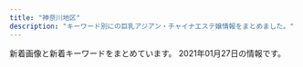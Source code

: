 ```yaml
---
title: "神奈川地区"
description: "キーワード別にの巨乳アジアン・チャイナエステ嬢情報をまとめました。"
---
```


新着画像と新着キーワードをまとめています。
2021年01月27日の情報です。

<DmmAffiliateIns />
<KeywordTable
  shops={
    [
    {
        "url": "http://ikoi.esjp.xyz/",
        "img_links": [
            "http://ikoi.esjp.xyz/girl/5.jpg",
            "http://ikoi.esjp.xyz/img/room/photo06.jpg",
            "http://ikoi.esjp.xyz/img/room/photo02.jpg",
            "http://ikoi.esjp.xyz/girl/3.jpg",
            "http://ikoi.esjp.xyz/i/img/photo04.jpg",
            "http://ikoi.esjp.xyz/i/img/photo01.jpg",
            "http://ikoi.esjp.xyz/img/059.png",
            "http://ikoi.esjp.xyz/girl/4.jpg",
            "http://ikoi.esjp.xyz/img/room/photo04.jpg",
            "http://ikoi.esjp.xyz/i/img/photo02.jpg",
            "http://ikoi.esjp.xyz/i/img/photo03.jpg",
            "http://ikoi.esjp.xyz/img/rec_top.png",
            "http://ikoi.esjp.xyz/girl/6.jpg",
            "http://ikoi.esjp.xyz/img/pro_girl_line.jpg",
            "http://ikoi.esjp.xyz/img/lr_01.jpg",
            "http://ikoi.esjp.xyz/img/qr.jpg",
            "http://ikoi.esjp.xyz/img/room/photo03.jpg",
            "http://ikoi.esjp.xyz/img/sub_staff.jpg",
            "http://ikoi.esjp.xyz/i/img/photo06.jpg",
            "http://ikoi.esjp.xyz/img/capinfo.jpg",
            "http://ikoi.esjp.xyz/girl/1.jpg",
            "http://ikoi.esjp.xyz/img/room/photo01.jpg",
            "http://ikoi.esjp.xyz/img/room/photo05.jpg",
            "http://ikoi.esjp.xyz/img/top_pickback.png",
            "http://ikoi.esjp.xyz/girl/2.jpg",
            "http://ikoi.esjp.xyz/img/lr_02.jpg",
            "http://ikoi.esjp.xyz/i/img/photo05.jpg"
        ],
        "keywords": {},
        "name": "\u61a9",
        "station": "\u8ffd\u6d5c\u99c5"
    },
    {
        "url": "http://hoguraku.info/",
        "img_links": [
            "http://hoguraku.info/_src/22266398/img20180513214352559347.png",
            "http://hoguraku.info/_src/22266485/navi_01.png",
            "http://hoguraku.info/_src/22294031/wechatimg175.jpg",
            "http://hoguraku.info/_src/22294025/1_20180513213551260.jpg",
            "http://hoguraku.info/_src/22266524/wechatimg96_20191205204603604.jpg",
            "http://hoguraku.info/_src/22266486/navi2_01.png",
            "http://hoguraku.info/_src/42747719/img20200505151535254743.png",
            "http://hoguraku.info/staff-4.jpg",
            "http://hoguraku.info/staff-1.jpg",
            "http://hoguraku.info/_src/22266492/navi2_04.png",
            "http://hoguraku.info/staff-3.jpg",
            "http://hoguraku.info/_src/22266400/wechatimg94_20191205204136458.jpg",
            "http://hoguraku.info/_src/22294026/wechatimg239.jpg",
            "http://hoguraku.info/_src/22294027/wechatimg239.jpg",
            "http://hoguraku.info/_src/22266491/navi_04.png",
            "http://hoguraku.info/_src/22293820/wechatimg744.jpg",
            "http://hoguraku.info/_src/22266496/navi2_06.png",
            "http://hoguraku.info/_src/22293601/newspinkup.png",
            "http://hoguraku.info/_src/22294030/wechatimg175.jpg",
            "http://hoguraku.info/_src/22293865/sign.png",
            "http://hoguraku.info/_src/37673393/wechatimg98.jpg",
            "http://hoguraku.info/_src/22293781/sign.png",
            "http://hoguraku.info/_src/22296695/pup.png",
            "http://hoguraku.info/_src/22266495/navi_06.png",
            "http://hoguraku.info/_src/22266493/navi_05.png",
            "http://hoguraku.info/_src/22266494/navi2_05.png",
            "http://hoguraku.info/_src/22266487/navi_02.png",
            "http://hoguraku.info/_src/22294029/3_20180513213551306.jpg",
            "http://hoguraku.info/_src/22296697/pup.png",
            "http://hoguraku.info/_src/22266490/navi2_03.png",
            "http://hoguraku.info/_src/22293610/pup.png",
            "http://hoguraku.info/_src/22294024/1_20180513213551260.jpg",
            "http://hoguraku.info/_src/22294409/img20180513220122069421.png",
            "http://hoguraku.info/_src/22266489/navi_03.png",
            "http://hoguraku.info/_src/22266488/navi2_02.png",
            "http://hoguraku.info/_src/25168346/staff-2_20180823215120776.jpg",
            "http://hoguraku.info/_src/22294028/3_20180513213551306.jpg",
            "http://hoguraku.info/staff-2.jpg",
            "http://hoguraku.info/_src/22296687/pup.png"
        ],
        "name": "\u3055\u304f\u3089",
        "keywords": {},
        "station": "JR\u5927\u8239\u99c5\u6771\u53e3"
    },
    {
        "img_links": [
            "http://yu-raku.info/staff/s-miki1.jpg",
            "http://yu-raku.info/images/b-interior.jpg",
            "http://yu-raku.info/staff/s-niri1.jpg",
            "http://yu-raku.info/images/pic-interior.png",
            "http://yu-raku.info/staff/s-sayuri1.jpg",
            "http://yu-raku.info/staff/s-emi4.jpg",
            "http://yu-raku.info/images/bar-therapist.png",
            "http://yu-raku.info/images/bar-cam.png",
            "http://yu-raku.info/staff/s-kana1.jpg",
            "http://yu-raku.info/staff/s-emi3.jpg",
            "http://yu-raku.info/staff/s-emi5.jpg",
            "http://yu-raku.info/images/bar-interior.png",
            "http://yu-raku.info/images/c-therapist0.png",
            "http://yu-raku.info/sp/images/bar-cam.png",
            "http://yu-raku.info/images/fotter.jpg",
            "http://yu-raku.info/images/bar-info.png",
            "http://yu-raku.info/sp/images/bar-cover.png",
            "http://yu-raku.info/images/c-top0.png",
            "http://yu-raku.info/staff/s-yuko1.jpg",
            "http://yu-raku.info/sp/images/b-tel.png",
            "http://yu-raku.info/images/bar-cover.png",
            "http://yu-raku.info/staff/s-nana1.jpg"
        ],
        "station": "JR\u5927\u8239\u99c5\u6771\u53e3",
        "keywords": {},
        "name": "\u60a0\u697d",
        "url": "http://yu-raku.info/"
    },
    {
        "name": "\u82b1\u306e\u604b",
        "station": "JR\u65b0\u6749\u7530\u99c5\u897f\u53e3",
        "img_links": [
            "http://www.sh-riraku77.site/picture/top22.png",
            "http://www.sh-riraku77.site/plus/images/room2.jpg",
            "http://www.sh-riraku77.site/picture/s_staff.png",
            "http://www.sh-riraku77.site/picture/top23.png",
            "http://www.sh-riraku77.site/plus/images/room1.jpg",
            "http://www.sh-riraku77.site/picture/i_therapist.png",
            "http://www.sh-riraku77.site/picture/end.png",
            "http://www.sh-riraku77.site/uploads/190703/1-1ZF3151554H6.jpg",
            "http://www.sh-riraku77.site/picture/s_new.png",
            "http://www.sh-riraku77.site/plus/images/room4.jpg",
            "http://www.sh-riraku77.site/picture/photo3.png",
            "http://www.sh-riraku77.site/uploads/201214/1-201214130312232.jpg",
            "http://www.sh-riraku77.site/plus/images/room3.jpg"
        ],
        "keywords": {},
        "url": "http://www.sh-riraku77.site/"
    },
    {
        "url": "http://esbest.info/",
        "img_links": [
            "http://esbest.info/staffPhoto/b20200205123504.jpg",
            "http://esbest.info/staffPhoto/b20200526161929.jpg",
            "http://esbest.info/images/store/02.jpg",
            "http://esbest.info/staffPhoto/s20200205123504.jpg",
            "http://esbest.info/staffPhoto/b20200111165529.jpg",
            "http://esbest.info/staffPhoto/s20200111165529.jpg",
            "http://esbest.info/images/store/03.jpg",
            "http://esbest.info/staffPhoto/s20200109133117.jpg",
            "http://esbest.info/staffPhoto/b20200519140451.jpg",
            "http://esbest.info/images/mobile.jpg",
            "http://esbest.info/images/returnBtn.png",
            "http://esbest.info/staffPhoto/s20200519140451.jpg",
            "http://esbest.info/staffPhoto/s20200526161929.jpg",
            "http://esbest.info/uploadfiles/images/campaignEsbestInfo1.jpg",
            "http://esbest.info/images/store/04.jpg",
            "http://esbest.info/staffPhoto/b20200109133117.jpg",
            "http://esbest.info/js/sliderLine/slide_prev.png",
            "http://esbest.info/js/sliderLine/slide_next.png",
            "http://esbest.info/images/store/01.jpg"
        ],
        "name": "\u30df\u30e9\u30dc\u30eb",
        "keywords": {
            "86": 3,
            "E": 1,
            "D": 4,
            "85": 1,
            "87": 1
        },
        "station": "JR\u6771\u6238\u585a\u99c5\u6771\u53e3"
    },
    {
        "url": "http://lydia.relaxnabi.com/",
        "name": "Lydia\uff5e\u30ea\u30c7\u30a3\u30a2",
        "img_links": [
            "http://lydia.relaxnabi.com/css/m-head.jpg",
            "http://lydia.relaxnabi.com/css/staff/staff03.jpg",
            "http://lydia.relaxnabi.com/images/call.png",
            "http://lydia.relaxnabi.com/css/staff/staff04.jpg",
            "http://lydia.relaxnabi.com/css/staff/staff02.jpg",
            "http://lydia.relaxnabi.com/css/staff/staff01.jpg",
            "http://lydia.relaxnabi.com/css/m-top04.jpg",
            "http://lydia.relaxnabi.com/css/osusume12.jpg",
            "http://lydia.relaxnabi.com/css/cam01.jpg"
        ],
        "keywords": {
            "89": 1,
            "88": 1,
            "90": 2,
            "D": 4
        },
        "station": "JR\u6771\u6238\u585a\u99c5\u6771\u53e3"
    },
    {
        "station": "JR\u5c0f\u7530\u539f\u99c5\u897f\u53e3",
        "img_links": [
            "http://onlyone-relax.xyz/images/2.jpg",
            "http://onlyone-relax.xyz/images/4.jpg",
            "http://onlyone-relax.xyz/images/cg07.jpg",
            "http://onlyone-relax.xyz/images/cg10.jpg",
            "http://onlyone-relax.xyz/images/cg02.jpg",
            "http://onlyone-relax.xyz/images/top2.png",
            "http://onlyone-relax.xyz/images/cg06.jpg",
            "http://onlyone-relax.xyz/images/cg01.jpg",
            "http://onlyone-relax.xyz/images/1.jpg",
            "http://onlyone-relax.xyz/images/top.png",
            "http://onlyone-relax.xyz/images/cg08.jpg",
            "http://onlyone-relax.xyz/images/qr.jpg",
            "http://onlyone-relax.xyz/images/cg09.jpg",
            "http://onlyone-relax.xyz/images/cg03.jpg",
            "http://onlyone-relax.xyz/images/cg05.jpg",
            "http://onlyone-relax.xyz/images/spacer300x450.png"
        ],
        "url": "http://onlyone-relax.xyz/",
        "name": "\u30ad\u30e5\u30fc\u30c8",
        "keywords": {
            "E": 28,
            "F": 8,
            "C": 8,
            "D": 32
        }
    },
    {
        "keywords": {},
        "name": "\u85ab",
        "img_links": [
            "http://f-kaori.work/sp/images/tel.jpg",
            "http://f-kaori.work/images/staff_t.jpg",
            "http://f-kaori.work/sp/img/sasa1.jpg",
            "http://f-kaori.work/images/interior_t.jpg",
            "http://f-kaori.work/images/int1.png",
            "http://f-kaori.work/sp/img/emi1.jpg",
            "http://f-kaori.work/images/sys.png",
            "http://f-kaori.work/sp/images/5.jpg",
            "http://f-kaori.work/sp/images/1.jpg",
            "http://f-kaori.work/img/yumi1.jpg",
            "http://f-kaori.work/sp/images/sisu_t.png",
            "http://f-kaori.work/sp/images/head.jpg",
            "http://f-kaori.work/sp/images/rec3.png",
            "http://f-kaori.work/sp/images/interior_t.jpg",
            "http://f-kaori.work/sp/img/aya1.jpg",
            "http://f-kaori.work/images/6.jpg",
            "http://f-kaori.work/images/line.png",
            "http://f-kaori.work/images/int2.png",
            "http://f-kaori.work/sp/images/int2.png",
            "http://f-kaori.work/sp/menu/top.jpg",
            "http://f-kaori.work/sp/images/footer.png",
            "http://f-kaori.work/images/sisu.png",
            "http://f-kaori.work/sp/img/yoka1.jpg",
            "http://f-kaori.work/img/sasa1.jpg",
            "http://f-kaori.work/images/rec2.jpg",
            "http://f-kaori.work/images/1.jpg",
            "http://f-kaori.work/sp/images/top.jpg",
            "http://f-kaori.work/img/yoka1.jpg",
            "http://f-kaori.work/img/sin1.jpg",
            "http://f-kaori.work/sp/images/rec1.png",
            "http://f-kaori.work/images/sisu_t.jpg",
            "http://f-kaori.work/img/emi1.jpg",
            "http://f-kaori.work/images/head.jpg",
            "http://f-kaori.work/sp/images/topgirl.png",
            "http://f-kaori.work/images/rec1.png",
            "http://f-kaori.work/sp/images/staff_t.jpg",
            "http://f-kaori.work/images/3.jpg",
            "http://f-kaori.work/sp/img/sin1.jpg",
            "http://f-kaori.work/sp/menu/interior.jpg",
            "http://f-kaori.work/sp/images/int1.png",
            "http://f-kaori.work/sp/images/3.jpg",
            "http://f-kaori.work/sp/images/6.jpg",
            "http://f-kaori.work/images/sm.jpg",
            "http://f-kaori.work/sp/images/sys.png",
            "http://f-kaori.work/img/aya1.jpg",
            "http://f-kaori.work/sp/img/yumi1.jpg",
            "http://f-kaori.work/images/news.png",
            "http://f-kaori.work/sp/images/7.jpg",
            "http://f-kaori.work/sp/images/pc.jpg",
            "http://f-kaori.work/images/mobile.jpg",
            "http://f-kaori.work/sp/menu/staff.jpg",
            "http://f-kaori.work/sp/images/rec2.jpg",
            "http://f-kaori.work/images/concept.png",
            "http://f-kaori.work/sp/images/newsb.png",
            "http://f-kaori.work/sp/images/news.png",
            "http://f-kaori.work/sp/images/sisu.jpg",
            "http://f-kaori.work/images/5.jpg",
            "http://f-kaori.work/images/7.jpg",
            "http://f-kaori.work/sp/images/8.jpg",
            "http://f-kaori.work/images/8.jpg"
        ],
        "url": "http://f-kaori.work/",
        "station": "JR\u85e4\u6ca2\u99c5\u5357\u53e3"
    },
    {
        "keywords": {
            "C": 13
        },
        "img_links": [
            "http://hana-tobira.xyz/images/end.png",
            "http://hana-tobira.xyz/images/pickup_t.jpg",
            "http://hana-tobira.xyz/images/g5.jpg",
            "http://hana-tobira.xyz/images/g.jpg",
            "http://hana-tobira.xyz/images/tite-staff.jpg",
            "http://hana-tobira.xyz/images/tite-link.jpg",
            "http://hana-tobira.xyz/images/g7.jpg",
            "http://hana-tobira.xyz/images/g4.jpg",
            "http://hana-tobira.xyz/images/g2.jpg",
            "http://hana-tobira.xyz/images/mobile.jpg",
            "http://hana-tobira.xyz/images/g6.jpg",
            "http://hana-tobira.xyz/images/tite-i.png"
        ],
        "url": "http://hana-tobira.xyz/",
        "name": "\u82b1\u306e\u6249",
        "station": "JR\u85e4\u6ca2\u99c5\u5357\u53e3"
    },
    {
        "keywords": {},
        "station": "JR\u85e4\u6ca2\u99c5\u5357\u53e3",
        "name": "\u30cf\u30cb\u30fc",
        "url": "http://www.miyoplop.xyz/",
        "img_links": []
    },
    {
        "url": "http://es-rei.work/",
        "name": "\u9e97",
        "station": "JR\u85e4\u6ca2\u99c5\u5357\u53e3",
        "keywords": {
            "83": 4,
            "89": 2,
            "86": 4,
            "85": 2
        },
        "img_links": [
            "http://es-rei.work/_src/26747132/line1.jpg",
            "http://es-rei.work/_src/47863241/05859f21726dfcef9faa9bab12a2595.jpg",
            "http://es-rei.work/_src/26747173/base_03.png",
            "http://es-rei.work/_src/26747231/line1.jpg",
            "http://es-rei.work/_src/26747225/wechatimg75.jpg",
            "http://es-rei.work/_src/26747223/line3.png",
            "http://es-rei.work/_src/26747288/line3.png",
            "http://es-rei.work/_src/26747089/51d8ecbee4cc2935f070c539c37ded71.jpg",
            "http://es-rei.work/_src/26747114/base_03.png",
            "http://es-rei.work/_src/26747301/line3.png",
            "http://es-rei.work/_src/47863244/line1.jpg",
            "http://es-rei.work/_src/26747208/navi2_04.png",
            "http://es-rei.work/_src/26747126/base_01.png",
            "http://es-rei.work/_src/34041693/line1.jpg",
            "http://es-rei.work/5.jpg",
            "http://es-rei.work/_src/26747302/wechatimg204.jpg",
            "http://es-rei.work/_src/26824435/cam2.png",
            "http://es-rei.work/_src/26747226/line3.png",
            "http://es-rei.work/_src/47863240/line3.png",
            "http://es-rei.work/_src/34124118/wechatimg26_20200914183556350.jpg",
            "http://es-rei.work/_src/34041596/05859f21726dfcef9faa9bab12a2595.jpg",
            "http://es-rei.work/1.jpg",
            "http://es-rei.work/_src/26747086/base_01.png",
            "http://es-rei.work/3.jpg",
            "http://es-rei.work/_src/26791049/_dsf9442.jpg",
            "http://es-rei.work/2.jpg",
            "http://es-rei.work/_src/26747203/list_04.png",
            "http://es-rei.work/_src/26747200/list_01.png",
            "http://es-rei.work/_src/26838136/news.jpg",
            "http://es-rei.work/_src/26747201/list_02.png",
            "http://es-rei.work/_src/26747205/navi2_01.png",
            "http://es-rei.work/_src/26747093/_igp4295.jpg",
            "http://es-rei.work/_src/26791115/_igp4263.jpg",
            "http://es-rei.work/_src/34041599/line3.png",
            "http://es-rei.work/_src/26747153/base_01.png",
            "http://es-rei.work/_src/26747287/line3.png",
            "http://es-rei.work/_src/26747206/navi2_02.png",
            "http://es-rei.work/_src/26747187/base_03.png",
            "http://es-rei.work/_src/26747221/wechatimg164_1.jpg",
            "http://es-rei.work/_src/26838174/line.png",
            "http://es-rei.work/_src/26747227/line3.png",
            "http://es-rei.work/_src/26747141/base_03.png",
            "http://es-rei.work/_src/26747294/line3.png",
            "http://es-rei.work/_src/26747185/base_01.png",
            "http://es-rei.work/_src/47863108/wechatimg26_20200914183556350.jpg",
            "http://es-rei.work/_src/26838156/wechatimg204.jpg",
            "http://es-rei.work/_src/26747207/navi2_03.png",
            "http://es-rei.work/_src/26747199/sign.png",
            "http://es-rei.work/_src/26838158/wechatimg75.jpg",
            "http://es-rei.work/_src/26791053/_dsf9449.jpg",
            "http://es-rei.work/_src/26747229/line1.jpg",
            "http://es-rei.work/_src/26747300/line3.png",
            "http://es-rei.work/_src/26791051/_dsf9446.jpg",
            "http://es-rei.work/_src/26747296/line1.jpg",
            "http://es-rei.work/_src/26747158/base_03.png",
            "http://es-rei.work/_src/26838160/line.png",
            "http://es-rei.work/_src/26747293/line3.png",
            "http://es-rei.work/_src/26747222/line3.png",
            "http://es-rei.work/_src/26747210/navi2_06.png",
            "http://es-rei.work/_src/26824216/b0131b16446464e537eff864d8f041bb.jpg",
            "http://es-rei.work/_src/26838155/wechatimg202.jpg",
            "http://es-rei.work/_src/26747204/list_05.png",
            "http://es-rei.work/_src/26747209/navi2_05.png",
            "http://es-rei.work/_src/34041597/wechatimg26_20200914183556350.jpg",
            "http://es-rei.work/_src/26747292/wechatimg202.jpg",
            "http://es-rei.work/_src/26790995/wechatimg38_20181018221746252.jpg",
            "http://es-rei.work/_src/26747289/wechatimg77.jpg",
            "http://es-rei.work/_src/26747202/list_03.png",
            "http://es-rei.work/_src/26747218/line1.jpg",
            "http://es-rei.work/_src/26838157/wechatimg77.jpg",
            "http://es-rei.work/4.jpg",
            "http://es-rei.work/_src/47863239/line3.png",
            "http://es-rei.work/_src/47863242/100054276feb8d8cef3ac5199531cfe.jpg",
            "http://es-rei.work/_src/26747304/line1.jpg",
            "http://es-rei.work/_src/34041600/line3.png",
            "http://es-rei.work/_src/26747170/base_01.png"
        ]
    },
    {
        "station": "JR\u6771\u6238\u585a\u99c5\u6771\u53e3",
        "name": "\u30e1\u30a4\u30c9",
        "keywords": {
            "E": 2,
            "89": 5,
            "92": 2,
            "D": 6,
            "87": 1
        },
        "img_links": [
            "http://meido.est888.com/css/nav/nav-002.jpg",
            "http://meido.est888.com/css/nav/nav-003.jpg",
            "http://meido.est888.com/css/nav/nav-004.jpg",
            "http://meido.est888.com/css/top02.jpg",
            "http://meido.est888.com/css/tel.png",
            "http://meido.est888.com/css/top-left01.jpg",
            "http://meido.est888.com/css/staff/staff001.jpg",
            "http://meido.est888.com/css/staff/staff002.jpg",
            "http://meido.est888.com/css/nav/nav-001.jpg",
            "http://meido.est888.com/css/staff/staff004.jpg",
            "http://meido.est888.com/css/nav/nav-005.jpg",
            "http://meido.est888.com/css/top-left02.jpg",
            "http://meido.est888.com/css/osusume28.jpg",
            "http://meido.est888.com/css/staff/staff003.jpg",
            "http://meido.est888.com/css/nav/nav-006.jpg",
            "http://meido.est888.com/css/staff/staff007.jpg",
            "http://meido.est888.com/css/staff/staff005.jpg",
            "http://meido.est888.com/css/staff/staff0006.jpg",
            "http://meido.est888.com/css/staff/staff0008.jpg"
        ],
        "url": "http://meido.est888.com/"
    },
    {
        "url": "http://lavender-est.xyz/",
        "keywords": {},
        "name": "\u30e9\u30d9\u30f3\u30c0\u30fc",
        "img_links": [
            "http://lavender-est.xyz/girl/7_1.jpg",
            "http://lavender-est.xyz/girl/4.jpg",
            "http://lavender-est.xyz/images/pro_girl_line.jpg",
            "http://lavender-est.xyz/girl/14_2.jpg",
            "http://lavender-est.xyz/images/room/r3.jpg",
            "http://lavender-est.xyz/girl/7.jpg",
            "http://lavender-est.xyz/girl/15_1.jpg",
            "http://lavender-est.xyz/girl/9.jpg",
            "http://lavender-est.xyz/girl/4_1.jpg",
            "http://lavender-est.xyz/images/top01.jpg",
            "http://lavender-est.xyz/images/room/r2.jpg",
            "http://lavender-est.xyz/images/bar_staff.jpg",
            "http://lavender-est.xyz/girl/10.jpg",
            "http://lavender-est.xyz/girl/14.jpg",
            "http://lavender-est.xyz/girl/2.jpg",
            "http://lavender-est.xyz/images/tel.png",
            "http://lavender-est.xyz/girl/7_2.jpg",
            "http://lavender-est.xyz/girl/15.jpg",
            "http://lavender-est.xyz/girl/5_1.jpg",
            "http://lavender-est.xyz/girl/2_1.jpg",
            "http://lavender-est.xyz/girl/14_1.jpg",
            "http://lavender-est.xyz/images/twitter.jpg",
            "http://lavender-est.xyz/girl/9_2.jpg",
            "http://lavender-est.xyz/girl/10_1.jpg",
            "http://lavender-est.xyz/girl/3_1.jpg",
            "http://lavender-est.xyz/girl/3.jpg",
            "http://lavender-est.xyz/girl/11_1.jpg",
            "http://lavender-est.xyz/girl/11_2.jpg",
            "http://lavender-est.xyz/images/room/r1.jpg",
            "http://lavender-est.xyz/images/lr_02.jpg",
            "http://lavender-est.xyz/girl/9_1.jpg",
            "http://lavender-est.xyz/girl/8.jpg",
            "http://lavender-est.xyz/girl/5.jpg",
            "http://lavender-est.xyz/images/mobile.png",
            "http://lavender-est.xyz/i/girl/4.jpg",
            "http://lavender-est.xyz/girl/5_2.jpg",
            "http://lavender-est.xyz/girl/11.jpg",
            "http://lavender-est.xyz/images/room/r4.jpg",
            "http://lavender-est.xyz/girl/8_1.jpg"
        ],
        "station": "JR\u85e4\u6ca2\u99c5\u5357\u53e3"
    },
    {
        "station": "JR\u5e73\u585a\u99c5\u897f\u53e3",
        "keywords": {
            "C": 7
        },
        "name": "\u30cf\u30ca\u30d3",
        "img_links": [
            "http://es-hanabi.xyz/images/new1.jpg",
            "http://es-hanabi.xyz/images/r6.jpg",
            "http://es-hanabi.xyz/images/mobile.png",
            "http://es-hanabi.xyz/images/r5.jpg",
            "http://es-hanabi.xyz/images/zi_staff.png",
            "http://es-hanabi.xyz/images/g3.jpg",
            "http://es-hanabi.xyz/images/g4.jpg",
            "http://es-hanabi.xyz/images/g1.jpg",
            "http://es-hanabi.xyz/images/top.jpg",
            "http://es-hanabi.xyz/images/mika.jpg",
            "http://es-hanabi.xyz/images/r8.jpg",
            "http://es-hanabi.xyz/images/g2.jpg",
            "http://es-hanabi.xyz/images/r7.jpg",
            "http://es-hanabi.xyz/images/g6.jpg",
            "http://es-hanabi.xyz/images/r2.jpg",
            "http://es-hanabi.xyz/images/g5.jpg",
            "http://es-hanabi.xyz/images/g0.jpg",
            "http://es-hanabi.xyz/images/r1.jpg"
        ],
        "url": "http://es-hanabi.xyz/"
    },
    {
        "name": "\u6e58\u5357\u604b",
        "url": "http://izumi.ests.jp/",
        "station": "\u6e58\u5357\u53f0\u99c5\u897f\u53e3",
        "keywords": {
            "85": 28,
            "87": 7,
            "D": 35,
            "E": 7,
            "86": 7
        },
        "img_links": [
            "http://izumi.ests.jp/photos/sites/54/2020/05/2020051209400132.jpg",
            "http://izumi.ests.jp/photos/sites/54/2020/12/2020121307073529.jpg",
            "http://izumi.ests.jp/photos/sites/54/2020/07/2020070605483923.jpg",
            "http://izumi.ests.jp/images/info.jpg",
            "http://izumi.ests.jp/photos/sites/54/2020/09/2020092004565418.jpg",
            "http://izumi.ests.jp/images/room1.jpg",
            "http://izumi.ests.jp/images/service3.jpg",
            "http://izumi.ests.jp/images/room4.jpg",
            "http://izumi.ests.jp/images/service2.jpg",
            "http://izumi.ests.jp/images/room2.jpg",
            "http://izumi.ests.jp/photos/sites/54/2019/10/2019100205593058.jpg",
            "http://izumi.ests.jp/images/s3.jpg",
            "http://izumi.ests.jp/images/mobile.jpg",
            "http://izumi.ests.jp/images/s_news.jpg",
            "http://izumi.ests.jp/images/s1.jpg",
            "http://izumi.ests.jp/images/room3.jpg",
            "http://izumi.ests.jp/images/service1.jpg",
            "http://izumi.ests.jp/images/info2.jpg",
            "http://izumi.ests.jp/photos/sites/54/2019/10/2019100205592997.jpg",
            "http://izumi.ests.jp/images/service4.jpg",
            "http://izumi.ests.jp/images/top.jpg"
        ]
    },
    {
        "station": "\u9db4\u5dfb\u6e29\u6cc9\u99c5\u5317\u53e3",
        "name": "\u30a2\u30ed\u30a8",
        "img_links": [
            "http://oil.abnavi.info/photos/sites/44/2020/11/2020112910045926.jpg",
            "http://oil.abnavi.info/photos/sites/44/2020/10/2020101108503412.jpg",
            "http://oil.abnavi.info/images/room1.jpg",
            "http://oil.abnavi.info/images/bj1.jpg",
            "http://oil.abnavi.info/images/new.jpg",
            "http://oil.abnavi.info/images/room2.jpg",
            "http://oil.abnavi.info/images/s_news.jpg",
            "http://oil.abnavi.info/images/bj3.jpg",
            "http://oil.abnavi.info/images/top.png",
            "http://oil.abnavi.info/photos/sites/44/2020/10/2020101108503429.jpg",
            "http://oil.abnavi.info/images/hua.jpg",
            "http://oil.abnavi.info/images/room3.jpg",
            "http://oil.abnavi.info/images/room4.jpg",
            "http://oil.abnavi.info/images/s_link.jpg",
            "http://oil.abnavi.info/images/s_staff.jpg"
        ],
        "keywords": {
            "86": 8,
            "83": 4,
            "D": 8,
            "C": 15
        },
        "url": "http://oil.abnavi.info/"
    },
    {
        "keywords": {},
        "name": "\u3055\u308f\u3084\u304b",
        "url": "http://hiratsuka-est.com/",
        "img_links": [
            "http://hiratsuka-est.com/images/banna2.jpg",
            "http://hiratsuka-est.com/images/g7.jpg",
            "http://hiratsuka-est.com/images/right.jpg",
            "http://hiratsuka-est.com/images/g1.jpg",
            "http://hiratsuka-est.com/images/r8.jpg",
            "http://hiratsuka-est.com/images/g0.jpg",
            "http://hiratsuka-est.com/images/tiao2.jpg",
            "http://hiratsuka-est.com/images/zi-staff.png",
            "http://hiratsuka-est.com/images/zi-link.png",
            "http://hiratsuka-est.com/images/r5.jpg",
            "http://hiratsuka-est.com/images/r9.jpg",
            "http://hiratsuka-est.com/images/ll1.jpg",
            "http://hiratsuka-est.com/images/banna.jpg",
            "http://hiratsuka-est.com/images/g3.jpg",
            "http://hiratsuka-est.com/images/g4.jpg",
            "http://hiratsuka-est.com/images/new1.jpg",
            "http://hiratsuka-est.com/images/g2.jpg",
            "http://hiratsuka-est.com/images/left.jpg",
            "http://hiratsuka-est.com/images/tel.jpg",
            "http://hiratsuka-est.com/images/r6.jpg",
            "http://hiratsuka-est.com/images/rr1.jpg",
            "http://hiratsuka-est.com/images/mi.jpg",
            "http://hiratsuka-est.com/images/r4.jpg",
            "http://hiratsuka-est.com/images/r3.jpg",
            "http://hiratsuka-est.com/images/top.jpg",
            "http://hiratsuka-est.com/images/banna1.jpg",
            "http://hiratsuka-est.com/images/chc.jpg",
            "http://hiratsuka-est.com/images/zi-faq.png",
            "http://hiratsuka-est.com/images/r7.jpg",
            "http://hiratsuka-est.com/images/r1.jpg"
        ],
        "station": "JR\u5e73\u585a\u99c5\u5317\u53e3"
    },
    {
        "url": "https://kanojyo-room.jpn.cm/",
        "keywords": {
            "C": 40,
            "D": 48,
            "86": 24,
            "87": 12,
            "85": 12
        },
        "img_links": [
            "https://kanojyo-room.jpn.cm/images/link_nav07.jpg",
            "https://kanojyo-room.jpn.cm/images/room5.jpg",
            "https://kanojyo-room.jpn.cm/images/tit_face.jpg",
            "https://kanojyo-room.jpn.cm/images/tit_eject.jpg",
            "https://kanojyo-room.jpn.cm/images/link_nav01.jpg",
            "https://kanojyo-room.jpn.cm/photos/sites/24/2020/08/2020083117275756.jpg",
            "https://kanojyo-room.jpn.cm/images/sp_top.jpg",
            "https://kanojyo-room.jpn.cm/images/link_nav04.jpg",
            "https://kanojyo-room.jpn.cm/images/room3.jpg",
            "https://kanojyo-room.jpn.cm/images/link_nav02.jpg",
            "https://kanojyo-room.jpn.cm/images/room2.jpg",
            "https://kanojyo-room.jpn.cm/images/link_nav06.jpg",
            "https://kanojyo-room.jpn.cm/photos/sites/24/2020/08/2020083117275977.jpg",
            "https://kanojyo-room.jpn.cm/images/room1.jpg",
            "https://kanojyo-room.jpn.cm/photos/sites/24/2020/08/2020083117275898.jpg",
            "https://kanojyo-room.jpn.cm/images/top.png",
            "https://kanojyo-room.jpn.cm/images/close_eject.png",
            "https://kanojyo-room.jpn.cm/images/link_nav03.jpg",
            "https://kanojyo-room.jpn.cm/images/room6.jpg",
            "https://kanojyo-room.jpn.cm/images/btn_eject.jpg",
            "https://kanojyo-room.jpn.cm/images/img_eject.jpg",
            "https://kanojyo-room.jpn.cm/images/link_nav05.jpg",
            "https://kanojyo-room.jpn.cm/photos/sites/24/2020/08/2020083117275958.jpg",
            "https://kanojyo-room.jpn.cm/images/tit_new.jpg",
            "https://kanojyo-room.jpn.cm/images/room4.jpg"
        ],
        "name": "\u30ab\u30ce\u30b8\u30e7\u306e\u90e8\u5c4b",
        "station": "\u4e0a\u5927\u5ca1\u99c5"
    },
    {
        "station": "JR\u6238\u585a\u99c5\u6771\u53e3",
        "name": "\u840c\u3048",
        "keywords": {
            "D": 9,
            "E": 3,
            "86": 12
        },
        "img_links": [
            "http://pretty-esthe.com/images/cg07.jpg",
            "http://pretty-esthe.com/images/news.png",
            "http://pretty-esthe.com/images/cg06.jpg",
            "http://pretty-esthe.com/images/evetop.png",
            "http://pretty-esthe.com/images/staff_s.png",
            "http://pretty-esthe.com/images/r3.jpg",
            "http://pretty-esthe.com/images/r4.jpg",
            "http://pretty-esthe.com/images/r1.jpg",
            "http://pretty-esthe.com/images/r2.jpg",
            "http://pretty-esthe.com/images/top.png",
            "http://pretty-esthe.com/images/cg10.jpg",
            "http://pretty-esthe.com/images/cg09.jpg"
        ],
        "url": "http://pretty-esthe.com/"
    },
    {
        "station": "JR\u85e4\u6ca2\u99c5\u5357\u53e3",
        "keywords": {},
        "img_links": [
            "http://yacho.est-u.com/images/3.jpg",
            "http://yacho.est-u.com/images/k2.jpg",
            "http://yacho.est-u.com/images/index_14.jpg",
            "http://yacho.est-u.com/images/staff_01.jpg",
            "http://yacho.est-u.com/images/index_02.jpg",
            "http://yacho.est-u.com/images/index_03.jpg",
            "http://yacho.est-u.com/images/index_12.jpg",
            "http://yacho.est-u.com/images/index_07.jpg",
            "http://yacho.est-u.com/images/5.jpg",
            "http://yacho.est-u.com/images/index_15.jpg",
            "http://yacho.est-u.com/images/index_05.jpg",
            "http://yacho.est-u.com/images/1.jpg",
            "http://yacho.est-u.com/images/6.jpg",
            "http://yacho.est-u.com/images/index_17.jpg",
            "http://yacho.est-u.com/images/index_04.jpg",
            "http://yacho.est-u.com/images/index_06.jpg",
            "http://yacho.est-u.com/images/k1.jpg",
            "http://yacho.est-u.com/images/4.jpg",
            "http://yacho.est-u.com/images/staff_03.jpg",
            "http://yacho.est-u.com/images/index_01.jpg",
            "http://yacho.est-u.com/images/2.jpg",
            "http://yacho.est-u.com/images/index_10.jpg"
        ],
        "name": "\u591c\u8776",
        "url": "http://yacho.est-u.com/"
    },
    {
        "url": "http://www.imouto-esute2866.com/",
        "name": "\u30ea\u30e9\u30af\u30bc\u30fc\u30b7\u30e7\u30f3\u59b9",
        "keywords": {
            "C": 7
        },
        "station": "JR\u5e73\u585a\u99c5\u5317\u53e3",
        "img_links": [
            "http://www.imouto-esute2866.com/images/013.jpg",
            "http://www.imouto-esute2866.com/images/012.jpg",
            "http://www.imouto-esute2866.com/flash/top-1.jpg"
        ]
    },
    {
        "keywords": {},
        "img_links": [
            "http://biraku.est-u.com/images/index_05.png",
            "http://biraku.est-u.com/staff/6.jpg",
            "http://biraku.est-u.com/images/index_07.png",
            "http://biraku.est-u.com/staff/2.jpg",
            "http://biraku.est-u.com/staff/1.jpg",
            "http://biraku.est-u.com/images/index_08.png",
            "http://biraku.est-u.com/images/06.jpg",
            "http://biraku.est-u.com/images/03.jpg",
            "http://biraku.est-u.com/staff/5.jpg",
            "http://biraku.est-u.com/images/index_06.png",
            "http://biraku.est-u.com/images/index2_07.png",
            "http://biraku.est-u.com/staff/3.jpg",
            "http://biraku.est-u.com/images/01.jpg",
            "http://biraku.est-u.com/staff/4.jpg",
            "http://biraku.est-u.com/images/index_04.png",
            "http://biraku.est-u.com/images/indexb_08.png",
            "http://biraku.est-u.com/images/04.jpg",
            "http://biraku.est-u.com/images/index_10.png",
            "http://biraku.est-u.com/images/02.jpg",
            "http://biraku.est-u.com/images/s3.jpg",
            "http://biraku.est-u.com/images/staff_08.png",
            "http://biraku.est-u.com/images/index_12.png"
        ],
        "url": "http://biraku.est-u.com",
        "station": "\u65b0\u9017\u5b50\u99c5\u5317\u53e31",
        "name": "\u7f8e\u697d"
    },
    {
        "img_links": [
            "http://yushinen.info/images/room4.jpg",
            "http://yushinen.info/images/saya1.jpg",
            "http://yushinen.info/images/g7.jpg",
            "http://yushinen.info/images/room3.jpg",
            "http://yushinen.info/images/g1.jpg",
            "http://yushinen.info/images/g5.jpg",
            "http://yushinen.info/images/g2.jpg",
            "http://yushinen.info/images/flw.png",
            "http://yushinen.info/images/mobile.png",
            "http://yushinen.info/images/g4.jpg",
            "http://yushinen.info/images/room2.jpg",
            "http://yushinen.info/images/g6.jpg",
            "http://yushinen.info/images/room1.jpg",
            "http://yushinen.info/images/g3.jpg",
            "http://yushinen.info/images/info.png",
            "http://yushinen.info/images/g0.jpg",
            "http://yushinen.info/images/room5.jpg",
            "http://yushinen.info/images/miki1.jpg",
            "http://yushinen.info/images/ami1.jpg",
            "http://yushinen.info/images/eri1.jpg",
            "http://yushinen.info/images/nana1.jpg",
            "http://yushinen.info/images/top.jpg",
            "http://yushinen.info/images/nei-03.png",
            "http://yushinen.info/images/room6.jpg"
        ],
        "keywords": {},
        "name": "\u7652\u5fc3\u5712",
        "station": "JR\u85e4\u6ca2\u99c5\u5357\u53e3",
        "url": "http://yushinen.info/"
    },
    {
        "url": "http://www.barbie.masg.info/",
        "keywords": {
            "D": 16,
            "87": 8,
            "86": 8,
            "88": 8,
            "C": 8
        },
        "img_links": [
            "http://www.barbie.masg.info/images/icon_info.png",
            "http://www.barbie.masg.info/files/002-02.jpg",
            "http://www.barbie.masg.info/files/001-02.jpg",
            "http://www.barbie.masg.info/images/mainImg_sub.jpg",
            "http://www.barbie.masg.info/files/004.jpg",
            "http://www.barbie.masg.info/files/002.jpg",
            "http://www.barbie.masg.info/files/005.jpg",
            "http://www.barbie.masg.info/files/003.jpg",
            "http://www.barbie.masg.info/images/icon_staff.png",
            "http://www.barbie.masg.info/images/icon_top.png",
            "http://www.barbie.masg.info/files/004-02.jpg",
            "http://www.barbie.masg.info/files/005-02.jpg",
            "http://www.barbie.masg.info/files/001.jpg",
            "http://www.barbie.masg.info/files/006.jpg",
            "http://www.barbie.masg.info/files/006-02.jpg",
            "http://www.barbie.masg.info/images/btn2.png",
            "http://www.barbie.masg.info/images/icon_tel.png",
            "http://www.barbie.masg.info/files/003-02.jpg",
            "http://www.barbie.masg.info/images/index_sm.png"
        ],
        "name": "Barbie \uff5e\u30d0\u30fc\u30d3\u30fc\uff5e",
        "station": "JR\u85e4\u6ca2\u99c5\u5357\u53e3"
    },
    {
        "name": "\u6075",
        "keywords": {},
        "station": "JR\u85e4\u6ca2\u99c5\u5357\u53e3",
        "img_links": [
            "http://megumi-est.xyz/girl/2.jpg",
            "http://megumi-est.xyz/images/roomimg/img3.png",
            "http://megumi-est.xyz/images/roomimg/img4.png",
            "http://megumi-est.xyz/girl/5.jpg",
            "http://megumi-est.xyz/images/roomimg/img2.png",
            "http://megumi-est.xyz/girl/8.jpg",
            "http://megumi-est.xyz/girl/4.jpg",
            "http://megumi-est.xyz/images/staff_bg.png",
            "http://megumi-est.xyz/images/mobile_bg.png",
            "http://megumi-est.xyz/images/topbg.jpg",
            "http://megumi-est.xyz/images/newsbg.png",
            "http://megumi-est.xyz/girl/1.jpg",
            "http://megumi-est.xyz/images/pickup_line.png",
            "http://megumi-est.xyz/images/roomimg/img1.png"
        ],
        "url": "http://megumi-est.xyz/"
    },
    {
        "name": "Fairy Ark",
        "img_links": [
            "http://www.relax-fairyark.info/img/st240.jpg",
            "http://www.relax-fairyark.info/img/sta223.jpg",
            "http://www.relax-fairyark.info/img/st245.jpg",
            "http://www.relax-fairyark.info/img/st223.jpg",
            "http://www.relax-fairyark.info/img/footbotton.png",
            "http://www.relax-fairyark.info/img/st249.jpg",
            "http://www.relax-fairyark.info/img/st227.jpg",
            "http://www.relax-fairyark.info/img/st1.jpg",
            "http://www.relax-fairyark.info/img/st234.jpg",
            "http://www.relax-fairyark.info/img/st248.jpg",
            "http://www.relax-fairyark.info/img/sta245.jpg",
            "http://www.relax-fairyark.info/img/st238.jpg",
            "http://www.relax-fairyark.info/img/tel.png",
            "http://www.relax-fairyark.info/img/head.jpg",
            "http://www.relax-fairyark.info/img/st241.jpg",
            "http://www.relax-fairyark.info/img/st246.jpg",
            "http://www.relax-fairyark.info/img/vlt.png",
            "http://www.relax-fairyark.info/img/st229.jpg",
            "http://www.relax-fairyark.info/img/sta235.jpg",
            "http://www.relax-fairyark.info/img/nos.jpg",
            "http://www.relax-fairyark.info/img/sta248.jpg",
            "http://www.relax-fairyark.info/img/st237.jpg",
            "http://www.relax-fairyark.info/img/st220.jpg",
            "http://www.relax-fairyark.info/img/botton.jpg",
            "http://www.relax-fairyark.info/img/st235.jpg",
            "http://www.relax-fairyark.info/img/st247.jpg",
            "http://www.relax-fairyark.info/img/sta213.jpg",
            "http://www.relax-fairyark.info/img/sta220.jpg",
            "http://www.relax-fairyark.info/img/sta227.jpg",
            "http://www.relax-fairyark.info/img/sta150.jpg",
            "http://www.relax-fairyark.info/img/sta229.jpg",
            "http://www.relax-fairyark.info/img/body2.jpg",
            "http://www.relax-fairyark.info/img/st213.jpg",
            "http://www.relax-fairyark.info/img/st206.jpg",
            "http://www.relax-fairyark.info/img/st150.jpg"
        ],
        "keywords": {
            "85": 3,
            "87": 7,
            "E": 9,
            "D": 7,
            "88": 1,
            "C": 3,
            "86": 8
        },
        "url": "http://www.relax-fairyark.info/",
        "station": "JR\u85e4\u6ca2\u99c5\u5357\u53e3"
    },
    {
        "keywords": {},
        "name": "\u5929\u4f7f\u306e\u604b",
        "url": "http://tenshinokoi.es-come.net/",
        "station": "\u8305\u30f6\u5d0e\u99c5\u5357\u53e3",
        "img_links": [
            "http://tenshinokoi.es-come.net/girls/yuki1.jpg",
            "http://tenshinokoi.es-come.net/girls/kana1.jpg",
            "http://tenshinokoi.es-come.net/img/risa1.jpg",
            "http://tenshinokoi.es-come.net/girls/yuyu1.jpg",
            "http://tenshinokoi.es-come.net/i/120/sumire1.jpg",
            "http://tenshinokoi.es-come.net/i/120/risa1.jpg",
            "http://tenshinokoi.es-come.net/images/info1.jpg",
            "http://tenshinokoi.es-come.net/img/header02.jpg",
            "http://tenshinokoi.es-come.net/images/share/sp-kp2.png",
            "http://tenshinokoi.es-come.net/i/80/yuna1.jpg",
            "http://tenshinokoi.es-come.net/girls/risa1.jpg",
            "http://tenshinokoi.es-come.net/images/share/tel.png",
            "http://tenshinokoi.es-come.net/girls/riri1.jpg",
            "http://tenshinokoi.es-come.net/images/therapistbar.png",
            "http://tenshinokoi.es-come.net/i/120/yuna1.jpg",
            "http://tenshinokoi.es-come.net/img/sumire1.jpg",
            "http://tenshinokoi.es-come.net/i/80/sumire1.jpg",
            "http://tenshinokoi.es-come.net/images/qr.jpg",
            "http://tenshinokoi.es-come.net/girls/hiromi1.jpg",
            "http://tenshinokoi.es-come.net/images/share/pickup.png",
            "http://tenshinokoi.es-come.net/img/header00.jpg",
            "http://tenshinokoi.es-come.net/images/shishubar.png",
            "http://tenshinokoi.es-come.net/img/header01.jpg",
            "http://tenshinokoi.es-come.net/i/120/yuyu1.jpg",
            "http://tenshinokoi.es-come.net/girls/misaki1.jpg",
            "http://tenshinokoi.es-come.net/images/info2.jpg",
            "http://tenshinokoi.es-come.net/girls/sumire1.jpg",
            "http://tenshinokoi.es-come.net/girls/yurika1.jpg",
            "http://tenshinokoi.es-come.net/img/yuyu1.jpg",
            "http://tenshinokoi.es-come.net/images/infobar.png",
            "http://tenshinokoi.es-come.net/i/80/yuyu1.jpg",
            "http://tenshinokoi.es-come.net/i/80/risa1.jpg"
        ]
    },
    {
        "station": "\u5584\u884c\u99c5\u6771\u53e3",
        "name": "\u798f\u7e01",
        "img_links": [
            "http://treat-rlx.com/pic/topimg1.png",
            "http://treat-rlx.com/pic/topimg5.png",
            "http://treat-rlx.com/staff/aya/01.jpg",
            "http://treat-rlx.com/img/att.png",
            "http://treat-rlx.com/pic/topimg4.png",
            "http://treat-rlx.com/pic/topimg2.png",
            "http://treat-rlx.com/pic/head.jpg",
            "http://treat-rlx.com/img/ttl_rec.png",
            "http://treat-rlx.com/img/ttl_staff.jpg",
            "http://treat-rlx.com/pic/topimg3.png",
            "http://treat-rlx.com/i/files/homeimg.jpg",
            "http://treat-rlx.com/staff/aya/01mb.jpg",
            "http://treat-rlx.com/staff/mika/01.jpg",
            "http://treat-rlx.com/staff/mika/01mb.jpg",
            "http://treat-rlx.com/img/ttl_mobile.png"
        ],
        "keywords": {
            "C": 11
        },
        "url": "http://treat-rlx.com/"
    },
    {
        "station": "\u79e6\u91ce\u99c5\u5317\u53e3",
        "url": "http://genkimorimori.ies.bz/",
        "keywords": {},
        "name": "\u5143\u6c17\u3082\u308a\u3082\u308a",
        "img_links": [
            "http://genkimorimori.ies.bz/photos/sites/68/2020/12/202012150154361.jpg",
            "http://genkimorimori.ies.bz/images/info2.jpg",
            "http://genkimorimori.ies.bz/photos/sites/68/2020/11/2020110308572890.jpg",
            "http://genkimorimori.ies.bz/images/staff_bj3.jpg",
            "http://genkimorimori.ies.bz/images/g14.jpg",
            "http://genkimorimori.ies.bz/images/g3.jpg",
            "http://genkimorimori.ies.bz/images/g7.jpg",
            "http://genkimorimori.ies.bz/photos/sites/68/2020/12/2020121003212539.jpg",
            "http://genkimorimori.ies.bz/images/g13.jpg",
            "http://genkimorimori.ies.bz/photos/sites/68/2021/01/2021011903470168.jpg",
            "http://genkimorimori.ies.bz/images/1.jpg",
            "http://genkimorimori.ies.bz/images/dairy1.jpg",
            "http://genkimorimori.ies.bz/images/mobile.jpg",
            "http://genkimorimori.ies.bz/images/2.jpg",
            "http://genkimorimori.ies.bz/images/g11.jpg",
            "http://genkimorimori.ies.bz/photos/sites/68/2020/11/2020110308582485.jpg",
            "http://genkimorimori.ies.bz/images/pick.jpg",
            "http://genkimorimori.ies.bz/images/g1.jpg",
            "http://genkimorimori.ies.bz/images/s_link.jpg",
            "http://genkimorimori.ies.bz/images/s_cosplay.jpg",
            "http://genkimorimori.ies.bz/photos/sites/68/2020/12/2020120502191455.jpg",
            "http://genkimorimori.ies.bz/photos/sites/68/2020/12/2020120703525262.jpg",
            "http://genkimorimori.ies.bz/images/s_staff.jpg",
            "http://genkimorimori.ies.bz/images/g15.jpg",
            "http://genkimorimori.ies.bz/photos/sites/68/2020/11/2020112402100696.jpg",
            "http://genkimorimori.ies.bz/photos/sites/68/2020/11/2020110308572868.jpg",
            "http://genkimorimori.ies.bz/images/g17.jpg",
            "http://genkimorimori.ies.bz/images/top.jpg",
            "http://genkimorimori.ies.bz/photos/sites/68/2020/11/2020110308572993.jpg",
            "http://genkimorimori.ies.bz/images/g16.jpg",
            "http://genkimorimori.ies.bz/images/g10.jpg",
            "http://genkimorimori.ies.bz/images/news1.jpg",
            "http://genkimorimori.ies.bz/photos/sites/68/2020/11/2020112402100578.jpg",
            "http://genkimorimori.ies.bz/images/g2.jpg",
            "http://genkimorimori.ies.bz/images/info.jpg"
        ]
    },
    {
        "img_links": [
            "http://karen.ies.fun/images/info2.jpg",
            "http://karen.ies.fun/images/mobile.jpg",
            "http://karen.ies.fun/images/s_staff.jpg",
            "http://karen.ies.fun/images/room4.jpg",
            "http://karen.ies.fun/images/1.jpg",
            "http://karen.ies.fun/images/room3.jpg",
            "http://karen.ies.fun/images/bj3.jpg",
            "http://karen.ies.fun/images/top.jpg",
            "http://karen.ies.fun/images/amore.jpg",
            "http://karen.ies.fun/images/room1.jpg",
            "http://karen.ies.fun/images/s_link.jpg",
            "http://karen.ies.fun/photos/sites/12/2018/10/2018100413085114.jpg",
            "http://karen.ies.fun/images/room2.jpg",
            "http://karen.ies.fun/images/s_info.jpg",
            "http://karen.ies.fun/photos/sites/12/2018/10/2018100413085055.jpg",
            "http://karen.ies.fun/photos/sites/12/2019/04/2019042908245397.jpg",
            "http://karen.ies.fun/images/bj1.jpg"
        ],
        "name": "\u83ef\u84ee",
        "url": "http://karen.ies.fun/",
        "station": "JR\u8305\u30f6\u5d0e\u99c5\u5317\u53e3",
        "keywords": {
            "D": 3,
            "86": 3
        }
    },
    {
        "url": "http://www.airi-est.xyz/",
        "station": "JR\u5c0f\u7530\u539f\u99c5\u6771\u53e3",
        "name": "\u5922\u90fd\u7f8e",
        "img_links": [
            "http://www.airi-est.xyz/images/room4.jpg",
            "http://www.airi-est.xyz/images/sub_news.png",
            "http://www.airi-est.xyz/images/return.png",
            "http://www.airi-est.xyz/images/rec-top.jpg",
            "http://www.airi-est.xyz/girl/6.jpg",
            "http://www.airi-est.xyz/images/clear_line.png",
            "http://www.airi-est.xyz/images/room1.jpg",
            "http://www.airi-est.xyz/girl/3.jpg",
            "http://www.airi-est.xyz/images/room2.jpg",
            "http://www.airi-est.xyz/images/qr.jpg",
            "http://www.airi-est.xyz/images/tel.png",
            "http://www.airi-est.xyz/images/sub_staff.png",
            "http://www.airi-est.xyz/images/room3.jpg",
            "http://www.airi-est.xyz/images/info.jpg",
            "http://www.airi-est.xyz/images/icon_call.png",
            "http://www.airi-est.xyz/girl/1.jpg",
            "http://www.airi-est.xyz/girl/9.jpg",
            "http://www.airi-est.xyz/images/sub_pickup.png"
        ],
        "keywords": {
            "C": 11
        }
    },
    {
        "keywords": {
            "90": 4,
            "88": 2,
            "E": 4,
            "F": 2
        },
        "url": "https://asumi.estjp.info/",
        "station": "\u5c0f\u7530\u539f\u99c5\u6771\u53e3",
        "name": "\u7a7a\u6f84 -\u3042\u3059\u307f-",
        "img_links": [
            "https://asumi.estjp.info/css/staff/staff02.jpg",
            "https://asumi.estjp.info/css/m-head.jpg",
            "https://asumi.estjp.info/css/top05.jpg",
            "https://asumi.estjp.info/css/top03.jpg",
            "https://asumi.estjp.info/css/top02.jpg",
            "https://asumi.estjp.info/css/staff/staff03.jpg",
            "https://asumi.estjp.info/css/01.jpg",
            "https://asumi.estjp.info/css/staff/staff01.jpg",
            "https://asumi.estjp.info/css/top04.jpg",
            "https://asumi.estjp.info/images/call.png"
        ]
    },
    {
        "name": "\u7e01",
        "station": "JR\u85e4\u6ca2\u99c5\u5317\u53e3",
        "img_links": [
            "http://en.este88.com/i/images/info_15.jpg",
            "http://en.este88.com/images/sayuqi1.jpg",
            "http://en.este88.com/gals/asuka1.jpg",
            "http://en.este88.com/images/info.png",
            "http://en.este88.com/i/images/info_07.jpg",
            "http://en.este88.com/images/koko1.jpg",
            "http://en.este88.com/gals/riri1.jpg",
            "http://en.este88.com/gals/yuki1.jpg",
            "http://en.este88.com/gals/koko1.jpg",
            "http://en.este88.com/i/images/info_09.jpg",
            "http://en.este88.com/i/images/info_12.jpg",
            "http://en.este88.com/gals/teina1.jpg",
            "http://en.este88.com/gals/rena1.jpg",
            "http://en.este88.com/gals/nana1.jpg",
            "http://en.este88.com/gals/momo1.jpg"
        ],
        "url": "http://en.este88.com/",
        "keywords": {}
    },
    {
        "station": "JR\u5e73\u585a\u99c5\u5317\u53e3",
        "url": "http://www.bestlove.iesjp.com/",
        "keywords": {
            "C": 26,
            "D": 4,
            "85": 4,
            "83": 4,
            "87": 8
        },
        "img_links": [
            "http://www.bestlove.iesjp.com/files/006-02.jpg",
            "http://www.bestlove.iesjp.com/files/005.jpg",
            "http://www.bestlove.iesjp.com/files/001-02.jpg",
            "http://www.bestlove.iesjp.com/files/001-03.jpg",
            "http://www.bestlove.iesjp.com/files/003-03.jpg",
            "http://www.bestlove.iesjp.com/files/002.jpg",
            "http://www.bestlove.iesjp.com/files/004.jpg",
            "http://www.bestlove.iesjp.com/files/005-02.jpg",
            "http://www.bestlove.iesjp.com/files/005-03.jpg",
            "http://www.bestlove.iesjp.com/images/mobile.jpg",
            "http://www.bestlove.iesjp.com/files/003.jpg",
            "http://www.bestlove.iesjp.com/files/002-02.jpg",
            "http://www.bestlove.iesjp.com/files/004-02.jpg",
            "http://www.bestlove.iesjp.com/files/004-03.jpg",
            "http://www.bestlove.iesjp.com/images/atomosky.jpg",
            "http://www.bestlove.iesjp.com/images/line.png",
            "http://www.bestlove.iesjp.com/photo_news/upimg/959636009216995fa1_0.jpg",
            "http://www.bestlove.iesjp.com/files/001.jpg",
            "http://www.bestlove.iesjp.com/files/002-03.jpg",
            "http://www.bestlove.iesjp.com/files/003-02.jpg",
            "http://www.bestlove.iesjp.com/images/r3.jpg",
            "http://www.bestlove.iesjp.com/files/006-03.jpg",
            "http://www.bestlove.iesjp.com/files/006.jpg"
        ],
        "name": "Best Love \uff5e\u30d9\u30b9\u30c8\u30e9\u30d6\uff5e"
    },
    {
        "keywords": {
            "C": 6
        },
        "name": "\u693f",
        "station": "JR\u5e73\u585a\u99c5\u897f\u53e3",
        "img_links": [
            "http://o-jp.com/tsubaki/images/t_mobile.jpg",
            "http://o-jp.com/tsubaki/images/photo02.jpg",
            "http://o-jp.com/tsubaki/images/t_discount.jpg",
            "http://o-jp.com/tsubaki/images/photo04.jpg",
            "http://o-jp.com/tsubaki/images/mimi1.jpg",
            "http://o-jp.com/tsubaki/images/photo03.jpg",
            "http://o-jp.com/tsubaki/images/index_enter.jpg",
            "http://o-jp.com/tsubaki/images/photo01.jpg"
        ],
        "url": "http://o-jp.com/tsubaki/"
    },
    {
        "keywords": {
            "E": 8,
            "G": 4
        },
        "name": "\u9b54\u6cd5\u306e\u5973\u738b",
        "url": "http://civebt.xyz/",
        "img_links": [
            "http://civebt.xyz/templets/default/picture/rec1.png",
            "http://civebt.xyz/uploads/201102/1-201102130FY09.png",
            "http://civebt.xyz/uploads/201103/1-201103091122a3.jpg",
            "http://civebt.xyz/templets/default/picture/staff_t.jpg",
            "http://civebt.xyz/templets/default/picture/interior_t.jpg",
            "http://civebt.xyz/uploads/201103/1-201103091136248.jpg",
            "http://civebt.xyz/uploads/180620/1-1P62010193X63.jpg",
            "http://civebt.xyz/uploads/201102/1-2011021306404K.png",
            "http://civebt.xyz/templets/default/picture/head.jpg",
            "http://civebt.xyz/templets/default/picture/news.jpg",
            "http://civebt.xyz/uploads/201103/1-201103143450506.jpg",
            "http://civebt.xyz/uploads/180620/1-1P62010154K00.png",
            "http://civebt.xyz/uploads/201103/1-201103091150648.jpg"
        ],
        "station": "\u6e58\u5357\u53f0\u99c5\u897f\u53e3"
    },
    {
        "keywords": {},
        "name": "\u968f\u7e01",
        "img_links": [
            "http://sui-en.work/images/b1.jpg",
            "http://sui-en.work/images/news.jpg",
            "http://sui-en.work/img/kaori1.jpg",
            "http://sui-en.work/images/sys3.png",
            "http://sui-en.work/img/hana1.jpg",
            "http://sui-en.work/images/mobile.jpg",
            "http://sui-en.work/images/b2.jpg",
            "http://sui-en.work/images/sys2.jpg",
            "http://sui-en.work/images/4.png",
            "http://sui-en.work/images/int3.png",
            "http://sui-en.work/images/tr.jpg",
            "http://sui-en.work/images/staff_t.png",
            "http://sui-en.work/images/head.jpg",
            "http://sui-en.work/images/sys1.jpg",
            "http://sui-en.work/images/int1.png",
            "http://sui-en.work/img/yuki1.jpg",
            "http://sui-en.work/images/int2.png",
            "http://sui-en.work/img/sena1.jpg",
            "http://sui-en.work/images/ta.jpg",
            "http://sui-en.work/images/info.jpg",
            "http://sui-en.work/images/2.png",
            "http://sui-en.work/images/interior_t.png",
            "http://sui-en.work/images/3.png",
            "http://sui-en.work/images/1.png"
        ],
        "station": "JR\u5e73\u585a\u99c5\u5317\u53e3",
        "url": "http://sui-en.work/"
    },
    {
        "station": "\u8ffd\u6d5c\u99c5",
        "img_links": [
            "http://oppama.iest.info/photos/sites/10/2018/07/2018073109281695.jpg",
            "http://oppama.iest.info/photos/sites/10/2018/05/2018053009323210.jpg",
            "http://oppama.iest.info/images/s_pick.png",
            "http://cdn.dino-es.com/images/allpics/KL77e92f55838704c7de0a1eb6ca2a81a0/4ec1d6974658a8b101911755e5d05691.jpg",
            "http://oppama.iest.info/images/room1.jpg",
            "http://oppama.iest.info/images/bj3.jpg",
            "http://oppama.iest.info/images/s_news.png",
            "http://oppama.iest.info/images/mobile.png",
            "http://oppama.iest.info/photos/sites/10/2018/07/2018073109281781.jpg",
            "http://oppama.iest.info/images/room3.jpg",
            "http://oppama.iest.info/images/s_news2.png",
            "http://oppama.iest.info/images/s_staff.jpg",
            "http://oppama.iest.info/images/l1.jpg",
            "http://oppama.iest.info/images/top.jpg",
            "http://oppama.iest.info/images/room6.jpg",
            "http://oppama.iest.info/images/room5.jpg",
            "http://oppama.iest.info/photos/sites/10/2018/05/2018053009323272.jpg",
            "http://oppama.iest.info/photos/sites/10/2018/07/2018073109281797.jpg",
            "http://oppama.iest.info/photos/sites/10/2018/05/2018053009323372.jpg",
            "http://oppama.iest.info/photos/sites/10/2018/05/2018053009323253.jpg",
            "http://cdn.dino-es.com/images/logo/150x40DinoEs.png",
            "http://oppama.iest.info/images/room2.jpg",
            "http://oppama.iest.info/photos/sites/10/2018/07/2018073109281759.jpg",
            "http://oppama.iest.info/images/room4.jpg",
            "http://oppama.iest.info/photos/sites/10/2018/07/2018073109281740.jpg",
            "http://cdn.dino-es.com/images/line.jpg"
        ],
        "url": "http://oppama.iest.info/",
        "name": "\u8ffd\u6d5c\u30de\u30c3\u30b5\u30fc\u30b8",
        "keywords": {
            "D": 15,
            "85": 3,
            "C": 3,
            "87": 3,
            "86": 12
        }
    },
    {
        "url": "http://www.hamabei.com/",
        "station": "JR\u8305\u30f6\u5d0e\u99c5\u5357\u53e3",
        "name": "\u6d5c\u8fba\u306e\u604b",
        "img_links": [
            "http://www.hamabei.com/images/buttona_06.jpg",
            "http://www.hamabei.com/images/giral014.jpg",
            "http://www.hamabei.com/images/nana1.jpg",
            "http://www.hamabei.com/images/giral009.jpg",
            "http://www.hamabei.com/images/buttona_03.jpg",
            "http://www.hamabei.com/images/buttona_07.jpg",
            "http://www.hamabei.com/images/buttona_05.jpg",
            "http://www.hamabei.com/images/miki1.jpg",
            "http://www.hamabei.com/images/buttona_08.jpg",
            "http://www.hamabei.com/images/qr.jpg",
            "http://www.hamabei.com/images/giral007.jpg",
            "http://www.hamabei.com/images/giral012.jpg",
            "http://www.hamabei.com/images/giral015.jpg",
            "http://www.hamabei.com/images/yuka1.jpg",
            "http://www.hamabei.com/images/buttona_04.jpg",
            "http://www.hamabei.com/images/kaori1.jpg"
        ],
        "keywords": {}
    },
    {
        "name": "\u30ea\u30d6\u30ec\u30b9",
        "keywords": {
            "D": 2,
            "C": 1,
            "E": 1,
            "89": 1
        },
        "img_links": [
            "http://es-libres.com/images/gallery/04.jpg",
            "http://es-libres.com/staffPhoto/b20201007072633.jpg",
            "http://es-libres.com/staffPhoto/s20201007072550.jpg",
            "http://es-libres.com/images/gallery/03.jpg",
            "http://es-libres.com/images/gallery/02.jpg",
            "http://es-libres.com/staffPhoto/s20201007072718.jpg",
            "http://es-libres.com/js/sliderLine/slide_prev.png",
            "http://es-libres.com/staffPhoto/b20201007072718.jpg",
            "http://es-libres.com/uploadfiles/Image/campaignEsLibresCom.jpg",
            "http://es-libres.com/staffPhoto/b20201007072550.jpg",
            "http://es-libres.com/images/guide.jpg",
            "http://es-libres.com/staffPhoto/s20201007072633.jpg",
            "http://es-libres.com/staffPhoto/b20201007072654.jpg",
            "http://es-libres.com/images/gallery/01.jpg",
            "http://es-libres.com/images/returnBtn.png",
            "http://es-libres.com/staffPhoto/s20201007072654.jpg",
            "http://es-libres.com/images/mobile.jpg",
            "http://es-libres.com/js/sliderLine/slide_next.png"
        ],
        "station": "JR\u6771\u6238\u585a\u99c5\u897f\u53e3",
        "url": "http://es-libres.com/"
    },
    {
        "keywords": {
            "\u80f8": 1,
            "C": 13
        },
        "station": "JR\u85e4\u6ca2\u99c5\u5357\u53e3",
        "img_links": [
            "http://uintiop.tokyo/uploads/200714/1-200G4124210P7.jpg",
            "http://uintiop.tokyo/picture/call.png",
            "http://uintiop.tokyo/uploads/200720/1-200H013041T46.jpg",
            "http://uintiop.tokyo/picture/top-img01.png",
            "http://uintiop.tokyo/uploads/200714/1-200G4125RS59.jpg",
            "http://uintiop.tokyo/uploads/200727/1-200HG01643361.jpg",
            "http://uintiop.tokyo/picture/1.jpg",
            "http://uintiop.tokyo/picture/4.jpg",
            "http://uintiop.tokyo/picture/top-img02.png",
            "http://uintiop.tokyo/picture/2.jpg",
            "http://uintiop.tokyo/picture/3.jpg",
            "http://uintiop.tokyo/picture/top-img10.jpg",
            "http://uintiop.tokyo/uploads/210111/1-210111123I9332.jpg",
            "http://uintiop.tokyo/picture/tel.png",
            "http://uintiop.tokyo/picture/top-img03.jpg"
        ],
        "name": "\u5929\u4f7f",
        "url": "http://uintiop.tokyo/"
    },
    {
        "station": "JR\u85e4\u6ca2\u99c5\u5357\u53e3",
        "url": "http://baraen.xyz/",
        "keywords": {},
        "img_links": [
            "http://baraen.xyz/images/room6.jpg",
            "http://baraen.xyz/images/room1.jpg",
            "http://baraen.xyz/images/g1.jpg",
            "http://baraen.xyz/images/mobile.jpg",
            "http://baraen.xyz/images/miki1.jpg",
            "http://baraen.xyz/images/g6.jpg",
            "http://baraen.xyz/images/room2.jpg",
            "http://baraen.xyz/images/mafaxine_j.jpg",
            "http://baraen.xyz/images/kanban.jpg",
            "http://baraen.xyz/images/g3.jpg",
            "http://baraen.xyz/images/room4.jpg",
            "http://baraen.xyz/images/miki2.jpg",
            "http://baraen.xyz/images/g0.jpg",
            "http://baraen.xyz/images/mafaxine_d.jpg",
            "http://baraen.xyz/images/maga.jpg",
            "http://baraen.xyz/images/g4.jpg",
            "http://baraen.xyz/images/g2.jpg"
        ],
        "name": "\u30d0\u30e9\u5712"
    },
    {
        "name": "\u3075\u3088\u3046",
        "img_links": [
            "http://www.huyo.work/images/interior_t.jpg",
            "http://www.huyo.work/images/4.jpg",
            "http://www.huyo.work/images/mobile.jpg",
            "http://www.huyo.work/images/int2.jpg",
            "http://www.huyo.work/images/head.jpg",
            "http://www.huyo.work/images/sys1.jpg",
            "http://www.huyo.work/images/staff_t.jpg",
            "http://www.huyo.work/img/riri1.jpg",
            "http://www.huyo.work/images/2.jpg",
            "http://www.huyo.work/img/nana1.jpg",
            "http://www.huyo.work/img/mimi1.jpg",
            "http://www.huyo.work/images/sys2.jpg",
            "http://www.huyo.work/images/line.png",
            "http://www.huyo.work/images/news.jpg",
            "http://www.huyo.work/img/sora1.jpg",
            "http://www.huyo.work/images/1.jpg",
            "http://www.huyo.work/images/3.jpg",
            "http://www.huyo.work/img/hana1.jpg",
            "http://www.huyo.work/images/5.jpg",
            "http://www.huyo.work/images/int1.jpg",
            "http://www.huyo.work/images/info.jpg"
        ],
        "url": "http://www.huyo.work/",
        "station": "JR\u5e73\u585a\u99c5\u5317\u53e3",
        "keywords": {}
    },
    {
        "station": "\u4e0a\u5927\u5ca1\u99c5",
        "name": "yuyu-\u3086\u3046\u3086-",
        "keywords": {},
        "img_links": [
            "http://www.cc-girl.work/img/kumi1.jpg",
            "http://www.cc-girl.work/images/9.jpg",
            "http://www.cc-girl.work/img/kaoru1.jpg",
            "http://www.cc-girl.work/images/rec2.jpg",
            "http://www.cc-girl.work/img/mari1.jpg",
            "http://www.cc-girl.work/img/ai1.jpg",
            "http://www.cc-girl.work/images/10.jpg",
            "http://www.cc-girl.work/images/news.jpg",
            "http://www.cc-girl.work/images/rec1.jpg",
            "http://www.cc-girl.work/images/mobile.jpg",
            "http://www.cc-girl.work/images/int1.jpg",
            "http://www.cc-girl.work/img/yuri1.jpg",
            "http://www.cc-girl.work/images/2.jpg",
            "http://www.cc-girl.work/img/eri1.jpg",
            "http://www.cc-girl.work/images/11.jpg",
            "http://www.cc-girl.work/images/5.jpg",
            "http://www.cc-girl.work/images/8.jpg",
            "http://www.cc-girl.work/images/sys2.jpg",
            "http://www.cc-girl.work/images/7.jpg",
            "http://www.cc-girl.work/images/line.png",
            "http://www.cc-girl.work/images/head.jpg",
            "http://www.cc-girl.work/images/sys1.jpg",
            "http://www.cc-girl.work/img/sizuka1.jpg",
            "http://www.cc-girl.work/img/yaya1.jpg",
            "http://www.cc-girl.work/images/ta.jpg",
            "http://www.cc-girl.work/images/6.jpg",
            "http://www.cc-girl.work/images/ac1.jpg",
            "http://www.cc-girl.work/images/staff_t.jpg",
            "http://www.cc-girl.work/images/4.jpg",
            "http://www.cc-girl.work/images/1.jpg",
            "http://www.cc-girl.work/img/yuki1.jpg",
            "http://www.cc-girl.work/images/3.jpg",
            "http://www.cc-girl.work/images/interior_t.jpg",
            "http://www.cc-girl.work/img/miho1.jpg",
            "http://www.cc-girl.work/img/momo1.jpg"
        ],
        "url": "http://www.cc-girl.work/"
    }
]
}
/>
<DmmAffiliateScript />
